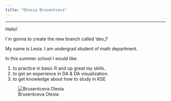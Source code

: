 ```yaml
---
title: "Olesia Brusentceva"
---
```


------------------------------------------------------------------------

Hello!

I\`m gonna to create the new branch called 'dev_1'

My name is Lesia. I am undergrad student of math department.

In this summer school I would like:

1.  to practice in basic R and up great my skills.
2.  to get an experience in DA & DA visualization.
3.  to get knowledge about how to study in KSE

![Brusentceva Olesia](me.png)
